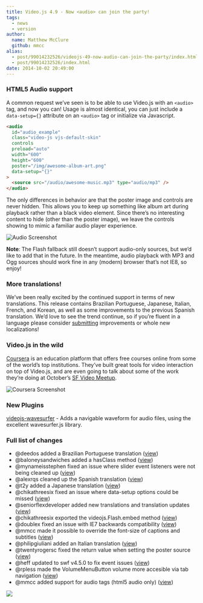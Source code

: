 ```yaml
---
title: Video.js 4.9 - Now <audio> can join the party!
tags:
  - news
  - version
author:
  name: Matthew McClure
  github: mmcc
alias:
  - post/99014232526/videojs-49-now-audio-can-join-the-party/index.html
  - post/99014232526/index.html
date: 2014-10-02 20:49:00
---
```


### HTML5 Audio support

A common request we&rsquo;ve seen is to be able to use Video.js with an `<audio>` tag, and now you can! Usage is almost identical, you can just include a `data-setup={}` attribute on an `<audio>` tag or initialize via Javascript.

```html
<audio
  id="audio_example"
  class="video-js vjs-default-skin"
  controls
  preload="auto"
  width="600"
  height="600"
  poster="/img/awesome-album-art.png"
  data-setup="{}"
>
  <source src="/audio/awesome-music.mp3" type="audio/mp3" />
</audio>
```

The only differences in behavior are that the poster image and controls are never hidden. This allows you to keep up something like album art during playback rather than a black video element. Since there&rsquo;s no interesting content to hide (other than the poster image), we leave the controls showing to mimic a familiar audio player experience.

![Audio Screenshot](https://cloudup.com/cp544DZlhuV+)

**Note**: The Flash fallback still doesn&rsquo;t support audio-only sources, but we&rsquo;d like to add that in the future. In the meantime, audio playback with MP3 and Ogg sources should work fine in any (modern) browser that&rsquo;s not IE8, so enjoy!

### More translations!

We&rsquo;ve been really excited by the continued support in terms of new translations. This release contains Brazilian Portuguese, Japanese, Italian, French, and Korean, as well as some improvements to the previous Spanish translation. We&rsquo;d love to see the trend continue, so if you&rsquo;re fluent in a language please consider [submitting](https://github.com/videojs/video.js/blob/master/CONTRIBUTING.md) improvements or whole new localizations!

### Video.js in the wild

[Coursera](http://coursera.org) is an education platform that offers free courses online from some of the world&rsquo;s top institutions. They&rsquo;ve built great tools for video interaction on top of Video.js, and are even going to talk about some of the work they&rsquo;re doing at October&rsquo;s [SF Video Meetup](http://sfvideo.org).

![Coursera Screenshot](https://cloudup.com/cotq6_EJ69v+)

### New Plugins

[videojs-wavesurfer](https://github.com/collab-project/videojs-wavesurfer) - Adds a navigable waveform for audio files, using the excellent wavesurfer.js library.

### Full list of changes

- @deedos added a Brazilian Portuguese translation ([view](https://github.com/videojs/video.js/pull/1520))
- @baloneysandwiches added a hasClass method ([view](https://github.com/videojs/video.js/pull/1464))
- @mynameisstephen fixed an issue where slider event listeners were not being cleaned up ([view](https://github.com/videojs/video.js/pull/1475))
- @alexrqs cleaned up the Spanish translation ([view](https://github.com/videojs/video.js/pull/1494))
- @t2y added a Japanese translation ([view](https://github.com/videojs/video.js/pull/1497))
- @chikathreesix fixed an issue where data-setup options could be missed ([view](https://github.com/videojs/video.js/pull/1514))
- @seniorflexdeveloper added new translations and translation updates ([view](https://github.com/videojs/video.js/pull/1530))
- @chikathreesix exported the videojs.Flash.embed method ([view](https://github.com/videojs/video.js/pull/1533))
- @doublex fixed an issue with IE7 backwards compatibility ([view](https://github.com/videojs/video.js/pull/1542))
- @mmcc made it possible to override the font-size of captions and subtitles ([view](https://github.com/videojs/video.js/pull/1547))
- @philipgiuliani added an Italian translation ([view](https://github.com/videojs/video.js/pull/1550))
- @twentyrogersc fixed the return value when setting the poster source ([view](https://github.com/videojs/video.js/pull/1552))
- @heff updated to swf v4.5.0 to fix event issues ([view](https://github.com/videojs/video.js/pull/1554))
- @rpless made the VolumeMenuButton volume more accesible via tab navigation ([view](https://github.com/videojs/video.js/pull/1519))
- @mmcc added support for audio tags (html5 audio only) ([view](https://github.com/videojs/video.js/pull/1540))

![](https://feeds.feedburner.com/~r/video-js/~4/gKkF36A9CFY)
